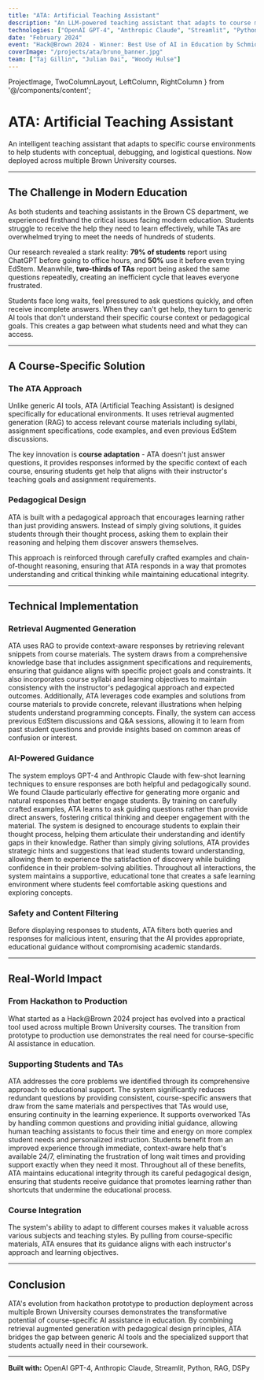 ```yaml
---
title: "ATA: Artificial Teaching Assistant"
description: "An LLM-powered teaching assistant that adapts to course material to guide students through conceptual and technical questions"
technologies: ["OpenAI GPT-4", "Anthropic Claude", "Streamlit", "Python", "RAG", "DSPy"]
date: "February 2024"
event: "Hack@Brown 2024 - Winner: Best Use of AI in Education by Schmidt Futures"
coverImage: "/projects/ata/bruno_banner.jpg"
team: ["Taj Gillin", "Julian Dai", "Woody Hulse"]
---
```


  ProjectImage,
  TwoColumnLayout,
  LeftColumn,
  RightColumn
} from '@/components/content';

# ATA: Artificial Teaching Assistant

An intelligent teaching assistant that adapts to specific course environments to help students with conceptual, debugging, and logistical questions. Now deployed across multiple Brown University courses.

---

## The Challenge in Modern Education

As both students and teaching assistants in the Brown CS department, we experienced firsthand the critical issues facing modern education. Students struggle to receive the help they need to learn effectively, while TAs are overwhelmed trying to meet the needs of hundreds of students.

Our research revealed a stark reality: **79% of students** report using ChatGPT before going to office hours, and **50%** use it before even trying EdStem. Meanwhile, **two-thirds of TAs** report being asked the same questions repeatedly, creating an inefficient cycle that leaves everyone frustrated.

<ProjectImage 
  src="/projects/ata/bruno_overview.jpg"
  alt="ATA dashboard showing the main interface for students"
  caption="The ATA interface provides course-specific help and guidance"
  zoom
/>

Students face long waits, feel pressured to ask questions quickly, and often receive incomplete answers. When they can't get help, they turn to generic AI tools that don't understand their specific course context or pedagogical goals. This creates a gap between what students need and what they can access.

---

## A Course-Specific Solution

### The ATA Approach

Unlike generic AI tools, ATA (Artificial Teaching Assistant) is designed specifically for educational environments. It uses retrieval augmented generation (RAG) to access relevant course materials including syllabi, assignment specifications, code examples, and even previous EdStem discussions.

The key innovation is **course adaptation** - ATA doesn't just answer questions, it provides responses informed by the specific context of each course, ensuring students get help that aligns with their instructor's teaching goals and assignment requirements.

### Pedagogical Design

ATA is built with a pedagogical approach that encourages learning rather than just providing answers. Instead of simply giving solutions, it guides students through their thought process, asking them to explain their reasoning and helping them discover answers themselves.

<ProjectImage 
  src="/projects/ata/bruno_example.jpg"
  alt="Example interaction showing ATA's pedagogical approach"
  caption="ATA guides students through their thought process rather than providing direct answers"
  zoom
/>

This approach is reinforced through carefully crafted examples and chain-of-thought reasoning, ensuring that ATA responds in a way that promotes understanding and critical thinking while maintaining educational integrity.

<ProjectImage 
  src="/projects/ata/bruno_no_answer.jpg"
  alt="ATA declining to provide direct answers and encouraging learning"
  caption="ATA maintains educational integrity by encouraging students to work through problems"
  zoom
/>

---

## Technical Implementation

### Retrieval Augmented Generation

ATA uses RAG to provide context-aware responses by retrieving relevant snippets from course materials. The system draws from a comprehensive knowledge base that includes assignment specifications and requirements, ensuring that guidance aligns with specific project goals and constraints. It also incorporates course syllabi and learning objectives to maintain consistency with the instructor's pedagogical approach and expected outcomes. Additionally, ATA leverages code examples and solutions from course materials to provide concrete, relevant illustrations when helping students understand programming concepts. Finally, the system can access previous EdStem discussions and Q&A sessions, allowing it to learn from past student questions and provide insights based on common areas of confusion or interest.

### AI-Powered Guidance

The system employs GPT-4 and Anthropic Claude with few-shot learning techniques to ensure responses are both helpful and pedagogically sound. We found Claude particularly effective for generating more organic and natural responses that better engage students. By training on carefully crafted examples, ATA learns to ask guiding questions rather than provide direct answers, fostering critical thinking and deeper engagement with the material. The system is designed to encourage students to explain their thought process, helping them articulate their understanding and identify gaps in their knowledge. Rather than simply giving solutions, ATA provides strategic hints and suggestions that lead students toward understanding, allowing them to experience the satisfaction of discovery while building confidence in their problem-solving abilities. Throughout all interactions, the system maintains a supportive, educational tone that creates a safe learning environment where students feel comfortable asking questions and exploring concepts.

### Safety and Content Filtering

Before displaying responses to students, ATA filters both queries and responses for malicious intent, ensuring that the AI provides appropriate, educational guidance without compromising academic standards.

---

## Real-World Impact

### From Hackathon to Production

What started as a Hack@Brown 2024 project has evolved into a practical tool used across multiple Brown University courses. The transition from prototype to production use demonstrates the real need for course-specific AI assistance in education.

### Supporting Students and TAs

ATA addresses the core problems we identified through its comprehensive approach to educational support. The system significantly reduces redundant questions by providing consistent, course-specific answers that draw from the same materials and perspectives that TAs would use, ensuring continuity in the learning experience. It supports overworked TAs by handling common questions and providing initial guidance, allowing human teaching assistants to focus their time and energy on more complex student needs and personalized instruction. Students benefit from an improved experience through immediate, context-aware help that's available 24/7, eliminating the frustration of long wait times and providing support exactly when they need it most. Throughout all of these benefits, ATA maintains educational integrity through its careful pedagogical design, ensuring that students receive guidance that promotes learning rather than shortcuts that undermine the educational process.

### Course Integration

The system's ability to adapt to different courses makes it valuable across various subjects and teaching styles. By pulling from course-specific materials, ATA ensures that its guidance aligns with each instructor's approach and learning objectives.

---

## Conclusion

ATA's evolution from hackathon prototype to production deployment across multiple Brown University courses demonstrates the transformative potential of course-specific AI assistance in education. By combining retrieval augmented generation with pedagogical design principles, ATA bridges the gap between generic AI tools and the specialized support that students actually need in their coursework.

---

**Built with:** OpenAI GPT-4, Anthropic Claude, Streamlit, Python, RAG, DSPy
